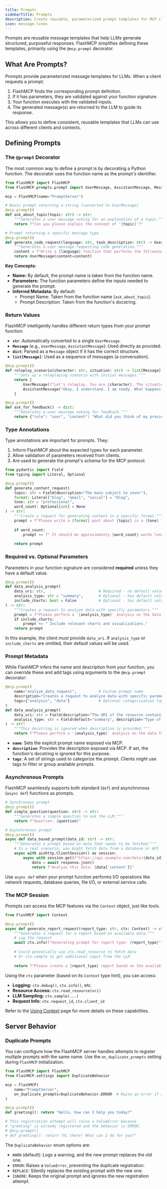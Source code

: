 ```yaml
---
title: Prompts
sidebarTitle: Prompts
description: Create reusable, parameterized prompt templates for MCP clients.
icon: message-lines
---
```


Prompts are reusable message templates that help LLMs generate structured, purposeful responses. FlashMCP simplifies defining these templates, primarily using the `@mcp.prompt` decorator.

## What Are Prompts?

Prompts provide parameterized message templates for LLMs. When a client requests a prompt:

1.  FlashMCP finds the corresponding prompt definition.
2.  If it has parameters, they are validated against your function signature.
3.  Your function executes with the validated inputs.
4.  The generated message(s) are returned to the LLM to guide its response.

This allows you to define consistent, reusable templates that LLMs can use across different clients and contexts.

## Defining Prompts

### The `@prompt` Decorator

The most common way to define a prompt is by decorating a Python function. The decorator uses the function name as the prompt's identifier.

```python
from FlashMCP import FlashMCP
from FlashMCP.prompts.prompt import UserMessage, AssistantMessage, Message

mcp = FlashMCP(name="PromptServer")

# Basic prompt returning a string (converted to UserMessage)
@mcp.prompt()
def ask_about_topic(topic: str) -> str:
    """Generates a user message asking for an explanation of a topic."""
    return f"Can you please explain the concept of '{topic}'?"

# Prompt returning a specific message type
@mcp.prompt()
def generate_code_request(language: str, task_description: str) -> UserMessage:
    """Generates a user message requesting code generation."""
    content = f"Write a {language} function that performs the following task: {task_description}"
    return UserMessage(content=content)
```

**Key Concepts:**

*   **Name:** By default, the prompt name is taken from the function name.
*   **Parameters:** The function parameters define the inputs needed to generate the prompt.
*   **Inferred Metadata:** By default:
    *   Prompt Name: Taken from the function name (`ask_about_topic`).
    *   Prompt Description: Taken from the function's docstring.

### Return Values

FlashMCP intelligently handles different return types from your prompt function:

-   **`str`**: Automatically converted to a single `UserMessage`.
-   **`Message`** (e.g., `UserMessage`, `AssistantMessage`): Used directly as provided.
-   **`dict`**: Parsed as a `Message` object if it has the correct structure.
-   **`list[Message]`**: Used as a sequence of messages (a conversation).

```python
@mcp.prompt()
def roleplay_scenario(character: str, situation: str) -> list[Message]:
    """Sets up a roleplaying scenario with initial messages."""
    return [
        UserMessage(f"Let's roleplay. You are {character}. The situation is: {situation}"),
        AssistantMessage("Okay, I understand. I am ready. What happens next?")
    ]

@mcp.prompt()
def ask_for_feedback() -> dict:
    """Generates a user message asking for feedback."""
    return {"role": "user", "content": "What did you think of my previous response?"}
```

### Type Annotations

Type annotations are important for prompts. They:
1.  Inform FlashMCP about the expected types for each parameter.
2.  Allow validation of parameters received from clients.
3.  Are used to generate the prompt's schema for the MCP protocol.

```python
from pydantic import Field
from typing import Literal, Optional

@mcp.prompt()
def generate_content_request(
    topic: str = Field(description="The main subject to cover"),
    format: Literal["blog", "email", "social"] = "blog",
    tone: str = "professional",
    word_count: Optional[int] = None
) -> str:
    """Create a request for generating content in a specific format."""
    prompt = f"Please write a {format} post about {topic} in a {tone} tone."
    
    if word_count:
        prompt += f" It should be approximately {word_count} words long."
        
    return prompt
```

### Required vs. Optional Parameters

Parameters in your function signature are considered **required** unless they have a default value.

```python
@mcp.prompt()
def data_analysis_prompt(
    data_uri: str,                        # Required - no default value
    analysis_type: str = "summary",       # Optional - has default value
    include_charts: bool = False          # Optional - has default value
) -> str:
    """Creates a request to analyze data with specific parameters."""
    prompt = f"Please perform a '{analysis_type}' analysis on the data found at {data_uri}."
    if include_charts:
        prompt += " Include relevant charts and visualizations."
    return prompt
```

In this example, the client *must* provide `data_uri`. If `analysis_type` or `include_charts` are omitted, their default values will be used.

### Prompt Metadata

While FlashMCP infers the name and description from your function, you can override these and add tags using arguments to the `@mcp.prompt` decorator:

```python
@mcp.prompt(
    name="analyze_data_request",          # Custom prompt name
    description="Creates a request to analyze data with specific parameters",  # Custom description
    tags={"analysis", "data"}             # Optional categorization tags
)
def data_analysis_prompt(
    data_uri: str = Field(description="The URI of the resource containing the data."),
    analysis_type: str = Field(default="summary", description="Type of analysis.")
) -> str:
    """This docstring is ignored when description is provided."""
    return f"Please perform a '{analysis_type}' analysis on the data found at {data_uri}."
```

- **`name`**: Sets the explicit prompt name exposed via MCP.
- **`description`**: Provides the description exposed via MCP. If set, the function's docstring is ignored for this purpose.
- **`tags`**: A set of strings used to categorize the prompt. Clients *might* use tags to filter or group available prompts.

### Asynchronous Prompts

FlashMCP seamlessly supports both standard (`def`) and asynchronous (`async def`) functions as prompts.

```python
# Synchronous prompt
@mcp.prompt()
def simple_question(question: str) -> str:
    """Generates a simple question to ask the LLM."""
    return f"Question: {question}"

# Asynchronous prompt
@mcp.prompt()
async def data_based_prompt(data_id: str) -> str:
    """Generates a prompt based on data that needs to be fetched."""
    # In a real scenario, you might fetch data from a database or API
    async with aiohttp.ClientSession() as session:
        async with session.get(f"https://api.example.com/data/{data_id}") as response:
            data = await response.json()
            return f"Analyze this data: {data['content']}"
```

Use `async def` when your prompt function performs I/O operations like network requests, database queries, file I/O, or external service calls.

### The MCP Session

Prompts can access the MCP features via the `Context` object, just like tools.

```python
from FlashMCP import Context

@mcp.prompt()
async def generate_report_request(report_type: str, ctx: Context) -> str:
    """Generates a request for a report based on available data."""
    # Log the request
    await ctx.info(f"Generating prompt for report type: {report_type}")
    
    # Could potentially use ctx.read_resource to fetch data
    # Or ctx.sample to get additional input from the LLM
    
    return f"Please create a {report_type} report based on the available data."
```

Using the `ctx` parameter (based on its `Context` type hint), you can access:

-   **Logging:** `ctx.debug()`, `ctx.info()`, etc.
-   **Resource Access:** `ctx.read_resource(uri)`
-   **LLM Sampling:** `ctx.sample(...)`
-   **Request Info:** `ctx.request_id`, `ctx.client_id`

Refer to the [Using Context](/server/context) page for more details on these capabilities.

## Server Behavior

### Duplicate Prompts

You can configure how the FlashMCP server handles attempts to register multiple prompts with the same name. Use the `on_duplicate_prompts` setting during `FlashMCP` initialization.

```python
from FlashMCP import FlashMCP
from FlashMCP.settings import DuplicateBehavior

mcp = FlashMCP(
    name="PromptServer",
    on_duplicate_prompts=DuplicateBehavior.ERROR  # Raise an error if a prompt name is duplicated
)

@mcp.prompt()
def greeting(): return "Hello, how can I help you today?"

# This registration attempt will raise a ValueError because
# "greeting" is already registered and the behavior is ERROR.
# @mcp.prompt()
# def greeting(): return "Hi there! What can I do for you?"
```

The `DuplicateBehavior` enum options are:

-   `WARN` (default): Logs a warning, and the new prompt replaces the old one.
-   `ERROR`: Raises a `ValueError`, preventing the duplicate registration.
-   `REPLACE`: Silently replaces the existing prompt with the new one.
-   `IGNORE`: Keeps the original prompt and ignores the new registration attempt. 